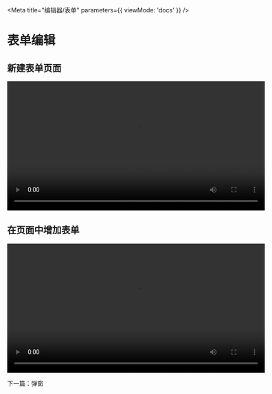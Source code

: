
<Meta title="编辑器/表单" parameters={{ viewMode: 'docs' }} />

# 表单编辑

## 新建表单页面

<video width="600" controls>
  <source src="https://mtbird-cdn.staringos.com/FormDemo.mp4" />
</video>

## 在页面中增加表单

<video width="600" controls>
  <source src="https://mtbird-cdn.staringos.com/FormDemoFinal.mp4" />
</video>

下一篇：<LinkTo kind="%E7%BC%96%E8%BE%91%E5%99%A8-%E5%BC%B9%E7%AA%97--page">弹窗</LinkTo>
